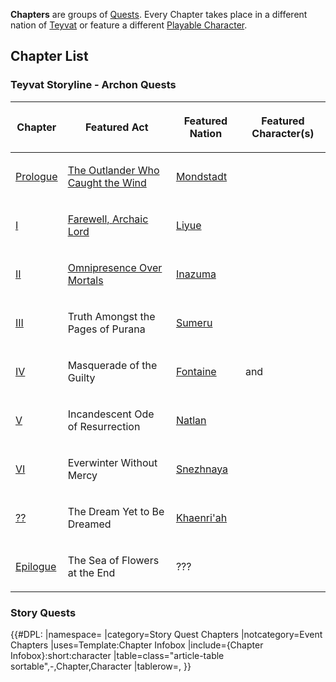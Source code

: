'''Chapters''' are groups of [[Quests]]. Every Chapter takes place in a different nation of [[Teyvat]] or feature a different [[Playable Character]].

==Chapter List==
===Teyvat Storyline - Archon Quests===
{| class="article-table sortable"
! Chapter
! Featured Act
! Featured Nation
! Featured Character(s)
|-
| [[Prologue]]
| [[The Outlander Who Caught the Wind]]
| [[Mondstadt]]
| {{Character|Diluc|30|nobr=1}}
|-
| [[Chapter I|I]]
| [[Farewell, Archaic Lord]]
| [[Liyue]]
| {{Character|Ningguang|30|nobr=1}}
|-
| [[Chapter II|II]]
| [[Omnipresence Over Mortals]]
| [[Inazuma]]
| {{Character|Ayaka|30|nobr=1}}
|-
| [[Chapter III|III]]
| Truth Amongst the Pages of Purana
| [[Sumeru]]
| {{Character|Cyno|30|nobr=1}}
|-
| [[Chapter IV|IV]]
| Masquerade of the Guilty
| [[Fontaine]]
| {{Character|Lyney|30|nobr=1}} and {{Character|Lynette|30|nobr=1}}
|-
| [[Chapter V|V]]
| Incandescent Ode of Resurrection
| [[Natlan]]
| {{Character|Iansan|30|nobr=1}}
|-
| [[Chapter VI|VI]]
| Everwinter Without Mercy
| [[Snezhnaya]]
| {{Character|Pulcinella|30|nobr=1}}
|-
| [[Chapter ??|??]]
| The Dream Yet to Be Dreamed
| [[Khaenri'ah]]
| {{Character|Dainsleif|30|nobr=1}}
|-
| [[Epilogue]]
| The Sea of Flowers at the End
| ???
| {{Character|Traveler|30|nobr=1}}
|}

===Story Quests===
{{#DPL:
|namespace=
|category=Story Quest Chapters
|notcategory=Event Chapters
|uses=Template:Chapter Infobox
|include={Chapter Infobox}:short:character
|table=class="article-table sortable",-,Chapter,Character
|tablerow={{Chapter|%%|50|nobr=1}},{{Character|%%|50|nobr=1}}
}}

[[Category:Quests| ]]